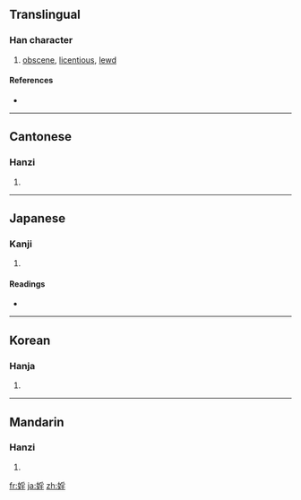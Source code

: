 {{also|淫}}
==Translingual==

===Han character===
{{Han char|rn=38|rad=女|as=08|sn=11|four=4241<sub>4</sub>|canj=女月竹土 (VBHG)}}

# [[obscene]], [[licentious]], [[lewd]]

====References====
* {{Han ref|kx=0265.220|dkj=06440|dj=0532.200|hdz=21060.080|uh=5A6C|ud=23148|bh=D4D9|bd=54489}}

----

==Cantonese==

===Hanzi===
{{yue-hanzi|jyut=|y=yam4}}

# {{defn|Cantonese}}

----

==Japanese==

===Kanji===
{{ja-kanji|grade=|rs=女08}}

# {{defn|Japanese}}

====Readings====
* {{ja-readings|on=[[いん]] (in)|kun=[[たわける]] (tawakeru), [[みだり]] (midari)}}

----

==Korean==

===Hanja===
{{ko-hanja|hangeul=음|rv=eum|mr=ŭm}}

# {{defn|Korean}}

----

==Mandarin==

===Hanzi===
{{cmn-hanzi|pin=[[yín]] ([[yin2]])|wg=yin<sup>2</sup>}}

# {{defn|Mandarin}}

[[fr:婬]]
[[ja:婬]]
[[zh:婬]]